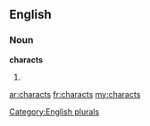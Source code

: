 ==English==

===Noun===
'''characts'''

# {{plural of|[[charact]]}}

[[Category:English plurals]]

[[ar:characts]]
[[fr:characts]]
[[my:characts]]